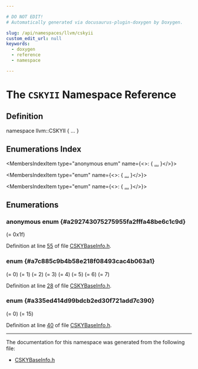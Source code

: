 ```yaml
---

# DO NOT EDIT!
# Automatically generated via docusaurus-plugin-doxygen by Doxygen.

slug: /api/namespaces/llvm/cskyii
custom_edit_url: null
keywords:
  - doxygen
  - reference
  - namespace

---
```





# The `CSKYII` Namespace Reference

<DoxygenPage pluginConfig={pluginConfig}>



## Definition

<CodeBlock>namespace llvm::CSKYII &#123; ... &#125;</CodeBlock>

## Enumerations Index

<MembersIndex>

<MembersIndexItem
  type="anonymous enum"
  name={<>:  &#123; <a href="#a292743075275955fa2fffa48be6c1c9d">...</a> &#125;</>}>
</MembersIndexItem>

<MembersIndexItem
  type="enum"
  name={<>:  &#123; <a href="#a7c885c9b4b58e218f08493cac4b063a1">...</a> &#125;</>}>
</MembersIndexItem>

<MembersIndexItem
  type="enum"
  name={<>:  &#123; <a href="#a335ed414d99bdcb2ed30f721add7c390">...</a> &#125;</>}>
</MembersIndexItem>

</MembersIndex>


<SectionDefinition>

## Enumerations

### anonymous enum  {#a292743075275955fa2fffa48be6c1c9d}

<MemberDefinition
  prototype="anonymous enum ">

<EnumerationList title="Enumeration values">

<Link id="a292743075275955fa2fffa48be6c1c9dad09a641fcc2ffe8ed85f133acd924705" />
<EnumerationListItem name="AddrModeMask">
 (= 0x1f)
</EnumerationListItem>

</EnumerationList>

Definition at line <a href="/docs/api/files/lib/lib/target/lib/target/csky/lib/target/csky/mctargetdesc/cskybaseinfo-h/#l00055">55</a> of file <a href="/docs/api/files/lib/lib/target/lib/target/csky/lib/target/csky/mctargetdesc/cskybaseinfo-h">CSKYBaseInfo.h</a>.
</MemberDefinition>

### enum  {#a7c885c9b4b58e218f08493cac4b063a1}

<MemberDefinition
  prototype="enum llvm::CSKYII::AddrMode ">

<EnumerationList title="Enumeration values">

<Link id="a7c885c9b4b58e218f08493cac4b063a1a0e638ac38a2749d41d2cadca4e887732" />
<EnumerationListItem name="AddrModeNone">
 (= 0)
</EnumerationListItem>

<Link id="a7c885c9b4b58e218f08493cac4b063a1ab4a82e98c86e8b40c10a62fe46373df6" />
<EnumerationListItem name="AddrMode32B">
 (= 1)
</EnumerationListItem>

<Link id="a7c885c9b4b58e218f08493cac4b063a1a22a48ca582683625d3909c733334838a" />
<EnumerationListItem name="AddrMode32H">
 (= 2)
</EnumerationListItem>

<Link id="a7c885c9b4b58e218f08493cac4b063a1a11b19e3ae1624051aacf087d499fe247" />
<EnumerationListItem name="AddrMode32WD">
 (= 3)
</EnumerationListItem>

<Link id="a7c885c9b4b58e218f08493cac4b063a1a99f1a027f5463baeb6715f093d442211" />
<EnumerationListItem name="AddrMode16B">
 (= 4)
</EnumerationListItem>

<Link id="a7c885c9b4b58e218f08493cac4b063a1ae00ccd16c4c437f2c7bce7514f64837b" />
<EnumerationListItem name="AddrMode16H">
 (= 5)
</EnumerationListItem>

<Link id="a7c885c9b4b58e218f08493cac4b063a1a6c20caf417983da3a5f04afbb180e843" />
<EnumerationListItem name="AddrMode16W">
 (= 6)
</EnumerationListItem>

<Link id="a7c885c9b4b58e218f08493cac4b063a1a3c0f8f5233f23065df1ab94ad78c5166" />
<EnumerationListItem name="AddrMode32SDF">
 (= 7)
</EnumerationListItem>

</EnumerationList>

Definition at line <a href="/docs/api/files/lib/lib/target/lib/target/csky/lib/target/csky/mctargetdesc/cskybaseinfo-h/#l00028">28</a> of file <a href="/docs/api/files/lib/lib/target/lib/target/csky/lib/target/csky/mctargetdesc/cskybaseinfo-h">CSKYBaseInfo.h</a>.
</MemberDefinition>

### enum  {#a335ed414d99bdcb2ed30f721add7c390}

<MemberDefinition
  prototype="enum llvm::CSKYII::TOF ">

<EnumerationList title="Enumeration values">

<Link id="a335ed414d99bdcb2ed30f721add7c390a27b1c1f012ff84c6ee55f7f3c60e2acf" />
<EnumerationListItem name="MO_None">
 (= 0)
</EnumerationListItem>

<Link id="a335ed414d99bdcb2ed30f721add7c390aa61d170bce279df93a6e03741e2a6a67" />
<EnumerationListItem name="MO_ADDR32">

</EnumerationListItem>

<Link id="a335ed414d99bdcb2ed30f721add7c390ae95deac41224f1182bfc44d55e7d8cd0" />
<EnumerationListItem name="MO_GOT32">

</EnumerationListItem>

<Link id="a335ed414d99bdcb2ed30f721add7c390a5e87a1ebcc2ec67a9bef2bc4a5c38e4f" />
<EnumerationListItem name="MO_GOTOFF">

</EnumerationListItem>

<Link id="a335ed414d99bdcb2ed30f721add7c390aaa3d897f90c850a4958ab40af5d413db" />
<EnumerationListItem name="MO_PLT32">

</EnumerationListItem>

<Link id="a335ed414d99bdcb2ed30f721add7c390a174bbed62fe59b5ef38811f8b7263e75" />
<EnumerationListItem name="MO_ADDR_HI16">

</EnumerationListItem>

<Link id="a335ed414d99bdcb2ed30f721add7c390ab41d16abeecedbc75f321ff110489e17" />
<EnumerationListItem name="MO_ADDR_LO16">

</EnumerationListItem>

<Link id="a335ed414d99bdcb2ed30f721add7c390a6cfd8ae406d65202690253dd9fce73e6" />
<EnumerationListItem name="MO_DIRECT_FLAG_MASK">
 (= 15)
</EnumerationListItem>

</EnumerationList>

Definition at line <a href="/docs/api/files/lib/lib/target/lib/target/csky/lib/target/csky/mctargetdesc/cskybaseinfo-h/#l00040">40</a> of file <a href="/docs/api/files/lib/lib/target/lib/target/csky/lib/target/csky/mctargetdesc/cskybaseinfo-h">CSKYBaseInfo.h</a>.
</MemberDefinition>

</SectionDefinition>

<hr/>

The documentation for this namespace was generated from the following file:

<ul>
<li><a href="/docs/api/files/lib/lib/target/lib/target/csky/lib/target/csky/mctargetdesc/cskybaseinfo-h">CSKYBaseInfo.h</a></li>
</ul>

</DoxygenPage>
